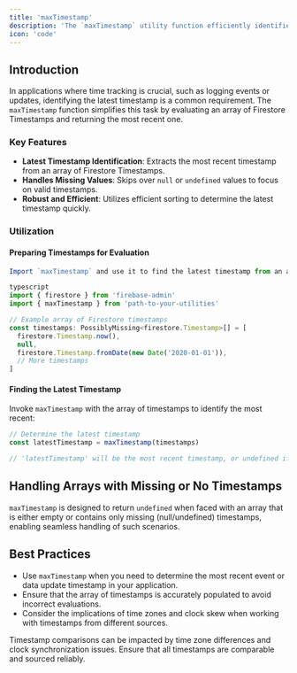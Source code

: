 ```yaml
---
title: 'maxTimestamp'
description: 'The `maxTimestamp` utility function efficiently identifies the most recent timestamp from an array of Firestore timestamps. This tool is particularly useful in scenarios where determining the latest event or update time is essential.'
icon: 'code'
---
```


## Introduction

In applications where time tracking is crucial, such as logging events or updates, identifying the latest timestamp is a common requirement. The `maxTimestamp` function simplifies this task by evaluating an array of Firestore Timestamps and returning the most recent one.

### Key Features

- **Latest Timestamp Identification**: Extracts the most recent timestamp from an array of Firestore Timestamps.
- **Handles Missing Values**: Skips over `null` or `undefined` values to focus on valid timestamps.
- **Robust and Efficient**: Utilizes efficient sorting to determine the latest timestamp quickly.

### Utilization

#### Preparing Timestamps for Evaluation

```ts
Import `maxTimestamp` and use it to find the latest timestamp from an array:

typescript
import { firestore } from 'firebase-admin'
import { maxTimestamp } from 'path-to-your-utilities'

// Example array of Firestore timestamps
const timestamps: PossiblyMissing<firestore.Timestamp>[] = [
  firestore.Timestamp.now(),
  null,
  firestore.Timestamp.fromDate(new Date('2020-01-01')),
  // More timestamps
]
```

#### Finding the Latest Timestamp

Invoke `maxTimestamp` with the array of timestamps to identify the most recent:

```ts
// Determine the latest timestamp
const latestTimestamp = maxTimestamp(timestamps)

// 'latestTimestamp' will be the most recent timestamp, or undefined if all values are missing or the array is empty
```

## Handling Arrays with Missing or No Timestamps

`maxTimestamp` is designed to return `undefined` when faced with an array that is either empty or contains only missing (null/undefined) timestamps, enabling seamless handling of such scenarios.

## Best Practices

- Use `maxTimestamp` when you need to determine the most recent event or data update timestamp in your application.
- Ensure that the array of timestamps is accurately populated to avoid incorrect evaluations.
- Consider the implications of time zones and clock skew when working with timestamps from different sources.

<Warning>
  Timestamp comparisons can be impacted by time zone differences and clock
  synchronization issues. Ensure that all timestamps are comparable and sourced
  reliably.
</Warning>
